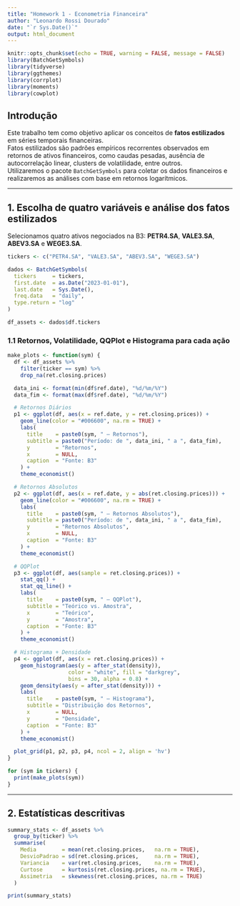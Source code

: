 ---
title: "Homework 1 - Econometria Financeira"
author: "Leonardo Rossi Dourado"
date: "`r Sys.Date()`"
output: html_document
---

```{r setup, include=FALSE}
knitr::opts_chunk$set(echo = TRUE, warning = FALSE, message = FALSE)
library(BatchGetSymbols)
library(tidyverse)
library(ggthemes)
library(corrplot)
library(moments)
library(cowplot)
```

## Introdução

Este trabalho tem como objetivo aplicar os conceitos de **fatos estilizados** em séries temporais financeiras.  
Fatos estilizados são padrões empíricos recorrentes observados em retornos de ativos financeiros, como caudas pesadas, ausência de autocorrelação linear, clusters de volatilidade, entre outros.  
Utilizaremos o pacote `BatchGetSymbols` para coletar os dados financeiros e realizaremos as análises com base em retornos logarítmicos.

---

## 1. Escolha de quatro variáveis e análise dos fatos estilizados

Selecionamos quatro ativos negociados na B3: **PETR4.SA**, **VALE3.SA**, **ABEV3.SA** e **WEGE3.SA**.

```{r get-data}
tickers <- c("PETR4.SA", "VALE3.SA", "ABEV3.SA", "WEGE3.SA")

dados <- BatchGetSymbols(
  tickers     = tickers,
  first.date  = as.Date("2023-01-01"),
  last.date   = Sys.Date(),
  freq.data   = "daily",
  type.return = "log"
)

df_assets <- dados$df.tickers
```

### 1.1 Retornos, Volatilidade, QQPlot e Histograma para cada ação

```{r todos-retornos, fig.height=8, fig.width=10}
make_plots <- function(sym) {
  df <- df_assets %>%
    filter(ticker == sym) %>%
    drop_na(ret.closing.prices)

  data_ini <- format(min(df$ref.date), "%d/%m/%Y")
  data_fim <- format(max(df$ref.date), "%d/%m/%Y")

  # Retornos Diários
  p1 <- ggplot(df, aes(x = ref.date, y = ret.closing.prices)) +
    geom_line(color = "#006600", na.rm = TRUE) +
    labs(
      title    = paste0(sym, " — Retornos"),
      subtitle = paste0("Período: de ", data_ini, " a ", data_fim),
      y        = "Retornos",
      x        = NULL,
      caption  = "Fonte: B3"
    ) +
    theme_economist()

  # Retornos Absolutos
  p2 <- ggplot(df, aes(x = ref.date, y = abs(ret.closing.prices))) +
    geom_line(color = "#006600", na.rm = TRUE) +
    labs(
      title    = paste0(sym, " — Retornos Absolutos"),
      subtitle = paste0("Período: de ", data_ini, " a ", data_fim),
      y        = "Retornos Absolutos",
      x        = NULL,
      caption  = "Fonte: B3"
    ) +
    theme_economist()

  # QQPlot
  p3 <- ggplot(df, aes(sample = ret.closing.prices)) +
    stat_qq() +
    stat_qq_line() +
    labs(
      title    = paste0(sym, " — QQPlot"),
      subtitle = "Teórico vs. Amostra",
      x        = "Teórico",
      y        = "Amostra",
      caption  = "Fonte: B3"
    ) +
    theme_economist()

  # Histograma + Densidade
  p4 <- ggplot(df, aes(x = ret.closing.prices)) +
    geom_histogram(aes(y = after_stat(density)),
                   color = "white", fill = "darkgrey",
                   bins = 30, alpha = 0.8) +
    geom_density(aes(y = after_stat(density))) +
    labs(
      title    = paste0(sym, " — Histograma"),
      subtitle = "Distribuição dos Retornos",
      x        = NULL,
      y        = "Densidade",
      caption  = "Fonte: B3"
    ) +
    theme_economist()

  plot_grid(p1, p2, p3, p4, ncol = 2, align = 'hv')
}

for (sym in tickers) {
  print(make_plots(sym))
}
```

---

## 2. Estatísticas descritivas

```{r stats}
summary_stats <- df_assets %>% 
  group_by(ticker) %>% 
  summarise(
    Media        = mean(ret.closing.prices,   na.rm = TRUE),
    DesvioPadrao = sd(ret.closing.prices,     na.rm = TRUE),
    Variancia    = var(ret.closing.prices,    na.rm = TRUE),
    Curtose      = kurtosis(ret.closing.prices, na.rm = TRUE),
    Assimetria   = skewness(ret.closing.prices, na.rm = TRUE)
  )

print(summary_stats)
```

